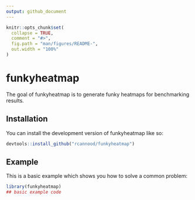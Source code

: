 ```yaml
---
output: github_document
---
```


<!-- README.md is generated from README.Rmd. Please edit that file -->

```r
knitr::opts_chunk$set(
  collapse = TRUE,
  comment = "#>",
  fig.path = "man/figures/README-",
  out.width = "100%"
)
```

# funkyheatmap

<!-- badges: start -->
<!-- badges: end -->

The goal of funkyheatmap is to generate funky heatmaps for benchmarking results.

## Installation

You can install the development version of funkyheatmap like so:

``` r
devtools::install_github("rcannood/funkyheatmap")
```

## Example

This is a basic example which shows you how to solve a common problem:

```r
library(funkyheatmap)
## basic example code
```
